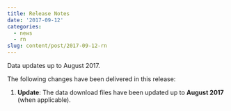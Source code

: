```yaml
---
title: Release Notes
date: '2017-09-12'
categories:
  - news
  - rn
slug: content/post/2017-09-12-rn
---
```


Data updates up to August 2017.

The following changes have been delivered in this release:

1. **Update**: The data download files have been updated up to **August 2017** (when applicable).
